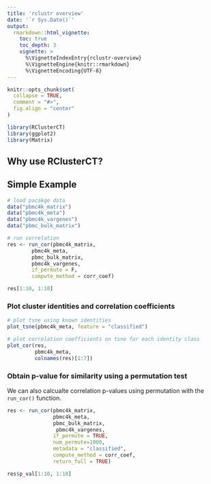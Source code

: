 ```yaml
---
title: 'rclustr overview'
date: '`r Sys.Date()`'
output:
  rmarkdown::html_vignette:
    toc: true
    toc_depth: 3
    vignette: >
      %\VignetteIndexEntry{rclustr-overview}
      %\VignetteEngine{knitr::rmarkdown}
      %\VignetteEncoding{UTF-8}
---
```


```r
knitr::opts_chunk$set(
  collapse = TRUE,
  comment = "#>",
  fig.align = "center"
)
```

```r
library(RClusterCT)
library(ggplot2)
library(Matrix)
```

## Why use RClusterCT?

## Simple Example

```r
# load pacakge data
data("pbmc4k_matrix")
data("pbmc4k_meta")
data("pbmc4k_vargenes")
data("pbmc_bulk_matrix")

# run correlation 
res <- run_cor(pbmc4k_matrix,
        pbmc4k_meta,
        pbmc_bulk_matrix,
        pbmc4k_vargenes,
        if_permute = F,
        compute_method = corr_coef)

res[1:10, 1:10]
```

### Plot cluster identities and correlation coefficients

```r
# plot tsne using known identities
plot_tsne(pbmc4k_meta, feature = "classified")

# plot correlation coefficients on tsne for each identity class
plot_cor(res,
         pbmc4k_meta,
         colnames(res)[1:7])


```

### Obtain p-value for similarity using a permutation test

We can also calcualte correlation p-values using permutation with the `run_cor()` function.

```r
res <- run_cor(pbmc4k_matrix,
               pbmc4k_meta,
               pbmc_bulk_matrix,
                pbmc4k_vargenes,
               if_permute = TRUE,
               num_permute=1000,
               metadata = "classified",
               compute_method = corr_coef,
               return_full = TRUE)

res$p_val[1:10, 1:10]
```

